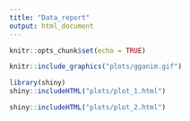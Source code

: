 ```yaml
---
title: "Data_report"
output: html_document
---
```


```r
knitr::opts_chunk$set(echo = TRUE)
```

```r
knitr::include_graphics("plots/gganim.gif")
```

```r
library(shiny)
shiny::includeHTML("plots/plot_1.html") 
```

```r
shiny::includeHTML("plots/plot_2.html") 
```